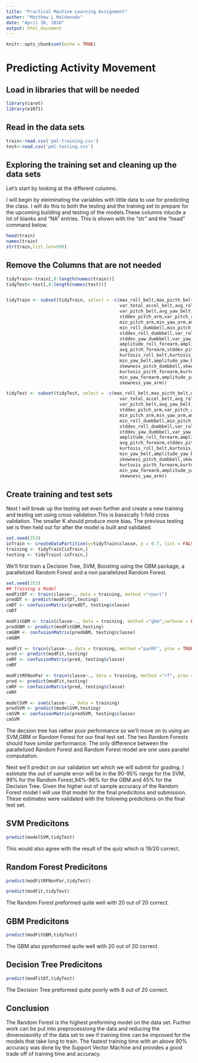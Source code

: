 ```yaml
---
title: "Practical Machine Learning Assignment"
author: "Matthew L Maldonado"
date: "April 30, 2016"
output: html_document
---
```


```r
knitr::opts_chunk$set(echo = TRUE)
```

# Predicting Activity Movement


## Load in libraries that will be needed

```r
library(caret)
library(e1071)
```

## Read in the data sets

```r
train<-read.csv('pml-training.csv')
test<-read.csv('pml-testing.csv')
```


## Exploring the training set and cleaning up the data sets

Let's start by looking at the different columns.

I will begin by eleiminating the variables with little data to use for predicting the class. I will do this to both the testing and the training set to prepare for the upcoming building and testing of the models.These columns inlucde a lot of blanks and "NA" entries. This is shown with the "str" and the "head" command below.

```r
head(train)
names(train)
str(train,list.len=999)
```

## Remove the Columns that are not needed

```r
tidyTrain<-train[,8:length(names(train))]
tidyTest<-test[,8:length(names(test))]


tidyTrain <- subset(tidyTrain, select = -c(max_roll_belt,max_picth_belt,min_roll_belt,min_pitch_belt,amplitude_roll_belt,amplitude_pitch_belt,
                                           var_total_accel_belt,avg_roll_belt,stddev_roll_belt,var_roll_belt,avg_pitch_belt,stddev_pitch_belt,
                                           var_pitch_belt,avg_yaw_belt,stddev_yaw_belt,var_yaw_belt,var_accel_arm,avg_roll_arm,stddev_roll_arm,var_roll_arm,avg_pitch_arm,
                                           stddev_pitch_arm,var_pitch_arm,avg_yaw_arm,stddev_yaw_arm,var_yaw_arm,max_roll_arm,max_picth_arm,max_yaw_arm,min_roll_arm,
                                           min_pitch_arm,min_yaw_arm,amplitude_roll_arm,amplitude_pitch_arm,amplitude_yaw_arm,max_roll_dumbbell,max_picth_dumbbell,
                                           min_roll_dumbbell,min_pitch_dumbbell,amplitude_roll_dumbbell,amplitude_pitch_dumbbell,var_accel_dumbbell,avg_roll_dumbbell,
                                           stddev_roll_dumbbell,var_roll_dumbbell,avg_pitch_dumbbell,stddev_pitch_dumbbell,var_pitch_dumbbell,avg_yaw_dumbbell,
                                           stddev_yaw_dumbbell,var_yaw_dumbbell,max_roll_forearm,max_picth_forearm,min_roll_forearm,min_pitch_forearm,
                                           amplitude_roll_forearm,amplitude_pitch_forearm,var_accel_forearm,avg_roll_forearm,stddev_roll_forearm,var_roll_forearm,
                                           avg_pitch_forearm,stddev_pitch_forearm,var_pitch_forearm,var_pitch_forearm,avg_yaw_forearm,stddev_yaw_forearm,var_yaw_forearm,
                                           kurtosis_roll_belt,kurtosis_picth_belt,kurtosis_yaw_belt,skewness_roll_belt,skewness_roll_belt.1,skewness_yaw_belt,max_yaw_belt,
                                           min_yaw_belt,amplitude_yaw_belt,kurtosis_roll_dumbbell,kurtosis_picth_dumbbell,kurtosis_yaw_dumbbell,skewness_roll_dumbbell,
                                           skewness_pitch_dumbbell,skewness_yaw_dumbbell,max_yaw_dumbbell,min_yaw_dumbbell,amplitude_yaw_dumbbell,kurtosis_roll_forearm,
                                           kurtosis_picth_forearm,kurtosis_yaw_forearm,skewness_roll_forearm,skewness_pitch_forearm,skewness_yaw_forearm,max_yaw_forearm,
                                           min_yaw_forearm,amplitude_yaw_forearm,kurtosis_roll_arm,kurtosis_picth_arm,kurtosis_yaw_arm,skewness_roll_arm,skewness_pitch_arm,
                                           skewness_yaw_arm))

tidyTest <- subset(tidyTest, select = -c(max_roll_belt,max_picth_belt,min_roll_belt,min_pitch_belt,amplitude_roll_belt,amplitude_pitch_belt,
                                           var_total_accel_belt,avg_roll_belt,stddev_roll_belt,var_roll_belt,avg_pitch_belt,stddev_pitch_belt,
                                           var_pitch_belt,avg_yaw_belt,stddev_yaw_belt,var_yaw_belt,var_accel_arm,avg_roll_arm,stddev_roll_arm,var_roll_arm,avg_pitch_arm,
                                           stddev_pitch_arm,var_pitch_arm,avg_yaw_arm,stddev_yaw_arm,var_yaw_arm,max_roll_arm,max_picth_arm,max_yaw_arm,min_roll_arm,
                                           min_pitch_arm,min_yaw_arm,amplitude_roll_arm,amplitude_pitch_arm,amplitude_yaw_arm,max_roll_dumbbell,max_picth_dumbbell,
                                           min_roll_dumbbell,min_pitch_dumbbell,amplitude_roll_dumbbell,amplitude_pitch_dumbbell,var_accel_dumbbell,avg_roll_dumbbell,
                                           stddev_roll_dumbbell,var_roll_dumbbell,avg_pitch_dumbbell,stddev_pitch_dumbbell,var_pitch_dumbbell,avg_yaw_dumbbell,
                                           stddev_yaw_dumbbell,var_yaw_dumbbell,max_roll_forearm,max_picth_forearm,min_roll_forearm,min_pitch_forearm,
                                           amplitude_roll_forearm,amplitude_pitch_forearm,var_accel_forearm,avg_roll_forearm,stddev_roll_forearm,var_roll_forearm,
                                           avg_pitch_forearm,stddev_pitch_forearm,var_pitch_forearm,var_pitch_forearm,avg_yaw_forearm,stddev_yaw_forearm,var_yaw_forearm,
                                           kurtosis_roll_belt,kurtosis_picth_belt,kurtosis_yaw_belt,skewness_roll_belt,skewness_roll_belt.1,skewness_yaw_belt,max_yaw_belt,
                                           min_yaw_belt,amplitude_yaw_belt,kurtosis_roll_dumbbell,kurtosis_picth_dumbbell,kurtosis_yaw_dumbbell,skewness_roll_dumbbell,
                                           skewness_pitch_dumbbell,skewness_yaw_dumbbell,max_yaw_dumbbell,min_yaw_dumbbell,amplitude_yaw_dumbbell,kurtosis_roll_forearm,
                                           kurtosis_picth_forearm,kurtosis_yaw_forearm,skewness_roll_forearm,skewness_pitch_forearm,skewness_yaw_forearm,max_yaw_forearm,
                                           min_yaw_forearm,amplitude_yaw_forearm,kurtosis_roll_arm,kurtosis_picth_arm,kurtosis_yaw_arm,skewness_roll_arm,skewness_pitch_arm,
                                           skewness_yaw_arm))

```


## Create training and test sets

Next I will break up the testing set even further and create a new training and testing set using cross validation.This is bassically 1-fold cross validation. The smaller K should produce more bias. The previous testing set is then held out for after the model is built and validated.

```r
set.seed(353)
inTrain <- createDataPartition(y=tidyTrain$classe, p = 0.7, list = FALSE)
training <- tidyTrain[inTrain,]
testing <- tidyTrain[-inTrain,]
```
 
 We'll first train a Decision Tree, SVM, Boosting using the GBM package, a parallelized Random Forest and a non parallelized Random Forest.
 
```r
set.seed(353)
## Training a Model
modFitDT <- train(classe~., data = training, method ="rpart")
predDT <- predict(modFitDT,testing)
cmDT <- confusionMatrix(predDT, testing$classe)
cmDT

modFitGBM <- train(classe~., data = training, method ="gbm",verbose = FALSE)
predGBM <- predict(modFitGBM,testing)
cmGBM <- confusionMatrix(predGBM, testing$classe)
cmGBM

modFit <- train(classe~., data = training, method ="parRF", prox = TRUE)
pred <- predict(modFit,testing)
cmRF <- confusionMatrix(pred, testing$classe)
cmRF

modFitRFNonPar <- train(classe~., data = training, method ="rf", prox = TRUE)
pred <- predict(modFit,testing)
cmRF <- confusionMatrix(pred, testing$classe)
cmRF

modelSVM <- svm(classe~ ., data = training)
predSVM <- predict(modelSVM,testing)
cmSVM <- confusionMatrix(predSVM, testing$classe)
cmSVM
```

The decsion tree has rather poor performance so we'll move on to using an SVM,GBM or Random Forest for our final test set. The two Random Forests should have similar performance. The only difference between the parallelized Random Forest and Random Forest model are one uses parallel computation.

Next we'll predict on our validation set which we will submit for grading. I estimate the out of sample error will be in the 90-95% range for the SVM, 99% for the Random Forest,94%-96% for the GBM  and 45% for the Decision Tree. Given the higher out of sample accuracy of the Random Forest model I will use that model for the final predicitons and submission. These estimates were validated with the following predicitons on the final test set.


## SVM Predicitons
```r
predict(modelSVM,tidyTest)

```

This would also agree with the result of the quiz which is 19/20 correct.

## Random Forest Predicitons
```r
predict(modFitRFNonPar,tidyTest)

```

```r
predict(modFit,tidyTest)

```

The Random Forest preformed quite well with 20 out of 20 correct.

## GBM Predicitons

```r
predict(modFitGBM,tidyTest)
```

The GBM also ppreformed quite well with 20 out of 20 correct.

## Decision Tree Predicitons

```r
predict(modFitDT,tidyTest)

```

The Decision Tree preformed quite poorly with 8 out of 20 correct.

## Conclusion

The Random Forest is the highest preforming model on the data set. Further work can be put into preprocessiong the data and reducing the dimensiaonlity of the data set to see if training time can be improved for the models that take long to train. The fastest training time with an above 90% accuracy was done by the Support Vector Machine and provides a good trade off of training time and accuracy.

